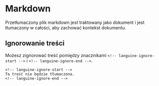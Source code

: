 # Markdown

Przetłumaczony plik markdown jest traktowany jako dokument i jest tłumaczony w całości, aby zachować kontekst dokumentu.

## Ignorowanie treści

Możesz zignorować treść pomiędzy znacznikami `<!-- languine-ignore-start -->` i `<!-- languine-ignore-end -->`.

```mdx
<!-- languine-ignore-start -->
Ta treść nie będzie tłumaczona.
<!-- languine-ignore-end -->
``` 